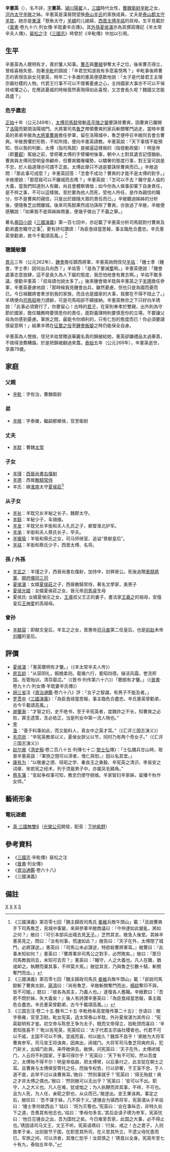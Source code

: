 '''辛憲英'''（{{bd|191年||269年|catIdx=X,辛}}），名不詳，[[表字|字]]'''憲英'''，[[潁川|潁川]][[陽翟|陽翟]]人，[[三國|三國]]時代女性，[[曹魏|曹魏]][[衛尉|衛尉]][[辛毗|辛毗]]之女，[[河內|河內]][[太守|太守]][[辛敞|辛敞]]之姊。辛憲英是漢晉間望族[[泰山羊氏|泰山羊氏]]的家族成員，丈夫是[[泰山郡|泰山郡]][[太守|太守]][[羊耽|羊耽]]，她亦是[[東漢|東漢]]「懸魚太守」[[羊續|羊續]]的儿媳婦，[[西晋|西晋]][[太傅|太傅]][[羊祜|羊祜]]的叔母。生平見載於《[[晉書|晉書]]·卷九十六·列女傳·羊耽妻辛氏傳》。其[[外孫|外孫]][[夏侯湛|夏侯湛]]亦為其撰寫傳記《羊太常辛夫人傳》，[[裴松之|裴松之]]注《[[三國志|三國志]]》時曾於《辛毗傳》中加以引用。

==生平==
辛憲英為人聰明有才，善於鑒人知事。[[曹丕|曹丕]]與[[曹植|曹植]]爭奪太子之位，後來曹丕得立，曾經喜極失態，抱著[[辛毗|辛毗]]的頸說：「辛君您知道我有多麼喜悅嗎？」辛毗事後將曹丕的表現告訴女兒憲英，時年二十多歲的憲英便感歎地說：「太子是代替君王主理宗廟社稷的人物。代君王行事不可以不懷著憂慮之心，主持國家大事亦不可以不保持戒懼之心，在應該憂戚的時候竟然表現得如此喜悅，又怎會長久呢？魏國又怎能昌盛？」

===危乎盡忠===
[[正始_(曹魏)|正始]]十年（公元249年），[[太傅|太傅]][[司馬懿|司馬懿]]發動[[高平陵之變|高平陵之變]]要誅除曹爽，因曹爽已離開了[[洛陽|洛陽]]而緊閉洛陽城門。大將軍司馬[[魯芝|魯芝]]帶領曹爽的家兵斬關奪門逃走，當時辛憲英的弟弟辛敞為[[大將軍|大將軍]][[曹爽|曹爽]]擔任參軍，留在洛陽城中，魯芝便呼召辛敞同去會合曹爽。辛敞畏懼於形勢，不知所措，便向辛憲英請教。辛憲英說：「天下事情不能預知，但以我的判斷，太傅（指司馬懿）是被逼這樣做的（指發動政變）！明皇帝（即[[曹叡|曹叡]]）駕崩之前，曾把著太傅的手臂囑咐後事，朝中人士對其遺言記憶猶新。曹爽與太傅同受明皇帝顧命，但曹爽獨專權勢，以驕奢的態度行事，對王室可說是不忠，於人倫道理亦可謂不正直。太傅此舉只不過是要誅除曹爽而已。」辛敞追問：「那此事可成麼？」辛憲英回答：「怎會不成功？曹爽的才能不是太傅的對手。」辛敞便說：「那麼我可以不離城而去嗎？」辛憲英說：「怎可以不去？職守是人倫的大義，當我們知道別人有難，尚且會體察憐恤；如今你為人做事卻棄下自身責任，是不祥之事，不可以這樣做。至於要為他人而死，受他人所任，是作為親信的職分，你不是曹爽的親信，只是出於跟隨大眾的責任而已。」辛敞聽過姊姊的分析後，便隨魯芝出關離城。後來司馬懿果然成功誅除了曹爽，亦放過了辛敞，辛敞便感觸說：「如果我不是與姊姊商量，便幾乎做出了不義之舉。」

著名[[章回小說|章回小說]]《[[三國演義|三國演義]]》第一百七回中，亦記載了辛憲英分析司馬懿對付曹爽及勸弟盡忠職守之事<ref>《三國演義》第百零七回「魏主歸政司馬氏 [[姜維|姜維]]兵敗牛頭山」載：「且說曹爽手下司馬魯芝，見城中事變，來與參軍辛敞商議曰：『今仲達如此變亂，將如之何？』敞曰：『可引本部兵出城去見[[曹芳|天子]]。』芝然其言。敞急入後堂。其姊辛憲英見之，問曰：『汝有何事，慌速如此？』敞告曰：『天子在外，太傅閉了城門，必將謀逆。』憲英曰：『司馬公未必謀逆，特欲殺曹將軍耳。』敞驚曰：『此事未知如何？』憲英曰：『曹將軍非司馬公之對手，必然敗矣。』敞曰：『那日司馬教我同去，未知可去否？』憲英曰：『職守，人之大義也。凡人在難，猶或卹之。執鞭而棄其事，不祥莫大焉。』敞從其言，乃與魯芝引數十騎，斬關奪門而出。」</ref>，更有詩句讚頌：「為臣食祿當思報，事主臨危合盡忠。辛氏憲英曾勸弟，故今千載頌高風。」<ref>《三國演義》第百零七回「魏主歸政司馬氏 [[姜維|姜維]]兵敗牛頭山」載：「卻說司馬懿斬了曹爽太尉，[[蔣濟|蔣濟]]曰：『尚有魯芝、辛敞斬關奪門而出，[[楊綜|楊綜]]奪印不與，皆不可縱。』懿曰：『彼各為其主，乃義人也。』遂復各人舊職。辛敞歎曰：『吾若不問於姊，失大義矣！』後人有詩讚辛憲英曰：『為臣食祿當思報，事主臨危合盡忠。辛氏憲英曾勸弟，古今千載頌高風。』」</ref>

===聰識敏鑒===
[[景元|景元]]三年（公元262年），[[鍾會|鍾會]]擔任鎮西將軍，辛憲英詢問侄兒[[羊祜|羊祜]]：「鍾士季（鍾會，字士季）因何出兵向西？」羊祜答：「是為了要滅[[蜀漢|蜀]]啊。」辛憲英便說：「鍾會處事恣意放肆，這不是長久為人下屬的態度，我恐怕他會有異志啊。」羊祜不敢多議，便勸辛憲英：「叔母請勿說太多了。」後來鍾會徵羊耽與辛憲英之子[[羊琇|羊琇]]擔任參軍，辛憲英憂慮地說：「那時候我見鍾會出兵，雖然憂慮，但也只是為國而憂而已。今日禍難將會牽涉到我的家族，而且也是國家的大事，我實在不得不阻止了。」羊琇便向[[司馬昭|司馬昭]]極力請辭，可是司馬昭卻不願接納。辛憲英無奈之下只好向羊琇說：「此事必須實行了，你要留心！古時的[[君子|君子]]，在家則奉孝於雙親，出外則為守節於國家，擔任職務時要慎思你的責任，面對義理時則要慎思你的立場，不要讓父母為你感到憂慮。軍旅之間，最能令你順利的，只有仁恕的態度而已！你必須要謹慎留意啊！」結果羊琇在[[魏灭蜀之战|征蜀之役]]至[[钟会之乱|鍾會叛變]]之時仍能保全自身。

辛憲英為人慳儉，侄兒羊祜曾贈送華麗名貴的錦被給她，憲英卻嫌禮品太過華貴，不捨得浪費糟蹋，於是把錦被翻過來蓋。[[泰始_(西晋)|泰始]]五年（公元269年），辛憲英逝世，享壽79歲。

==家庭==
===父親===
*[[辛毗|辛毗]]：字佐治，曹魏衛尉

===弟===
*[[辛敞|辛敞]]：字泰雍，繼嗣都鄉侯，官至衞尉

===丈夫===
*[[羊耽|羊耽]]：曹魏[[太常|太常]]

===子女===
*[[羊瑾|羊瑾]]：[[西晉|西晉]][[尚書右僕射|尚書右僕射]]
*[[羊琇|羊琇]]：西晉[[散騎常侍|散騎常侍]]
*羊氏：嫁[[淮南|淮南]]太守[[夏侯莊|夏侯莊]]<ref>《三国志注·卷二十五·魏书二十五·辛毗杨阜高堂隆传第二十五》：世语曰：敞字泰雍，官至卫尉。毗女宪英，适太常泰山羊耽，外孙夏侯湛为其传曰：“宪英聪明有才鉴。初文帝与陈思王争为太子，既而文帝得立，抱毗颈而喜曰：‘辛君知我喜不？’毗以告宪英，宪英叹曰：‘太子代君主宗庙社稷者也。代君不可以不戚，主国不可以不惧，宜戚而喜，何以能久？魏其不昌乎！’弟敞为大将军曹爽参军。司马宣王将诛爽，因爽出，闭城门。大将军司马鲁芝将爽府兵，犯门斩关，出城门赴爽，来呼敞俱去。敞惧，问宪英曰：‘天子在外，太傅闭城门，人云将不利国家，于事可得尔乎？’宪英曰：‘天下有不可知，然以吾度之，太傅殆不得不尔！明皇帝临崩，把太傅臂，以后事付之，此言犹在朝士之耳。且曹爽与太傅俱受寄托之任，而独专权势，行以骄奢，于王室不忠，于人道不直，此举不过以诛曹爽耳。’敞曰：‘然则事就乎？’宪英曰：‘得无殆就！爽之才非太傅之偶也。’敞曰：‘然则敞可以无出乎？’宪英曰：‘安可以不出。职守，人之大义也。凡人在难，犹或恤之；为人执鞭而弃其事，不祥，不可也。且为人死，为人任，亲昵之职也，从众而已。’敞遂出。宣王果诛爽。事定之后，敞叹曰：‘吾不谋于姊，几不获于义。’逮锺会为镇西将军，宪英谓从子羊祜曰：‘锺士季何故西出？’祜曰：‘将为灭蜀也。’宪英曰：‘会在事纵恣，非特久处下之道，吾畏其有他志也。’祜曰：‘季母勿多言。’其后会请子琇为参军，宪英忧曰：‘他日见锺会之出，吾为国忧之矣。今日难至吾家，此国之大事，必不得止也。’琇固请司马文王，文王不听。宪英语琇曰：‘行矣，戒之！古之君子，入则致孝于亲，出则致节于国，在职思其所司，在义思其所立，不遗父母忧患而已。军旅之间，可以济者，其惟仁恕乎！汝其慎之！’琇竟以全身。宪英年至七十有九，泰始五年卒。”</ref>

===从子女===
*[[羊祉|羊祉]]：羊耽兄长羊秘之长子，魏郡太守。
*[[羊繇|羊繇]]：羊秘少子，车骑掾。
*[[羊发|羊发]]：羊耽兄长羊衜和夫人孔氏之子，都督淮北护军。
*[[羊承|羊承]]：羊衜和夫人蔡氏长子，早夭。
*[[羊徽瑜|羊徽瑜]]：羊衜和蔡氏之女，司马师继室，追谥“景献皇后”。
*[[羊祜|羊祜]]：羊衜和蔡氏少子，西晋太傅、名将。

===孫 / 外孫===
*[[羊玄之|羊玄之]]：羊瑾之子，西晉尚書右僕射，加侍中，封興晉公。死後追贈[[車騎將軍|車騎將軍]]、[[開府儀同三司|開府儀同三司]]
*[[夏侯湛|夏侯湛]]：女婿[[夏侯莊|夏侯莊]]之子，西晉散騎常侍，著名文學家，美男子
*[[夏侯光姬|夏侯光姬]]：女婿夏侯莊之女，晉元帝[[司馬睿|司馬睿]]生母
*夏侯氏: 女婿夏侯庄之女，[[王導|王導]]叔父王正的妻子，書法家[[王羲之|王羲之]]的祖母，安僖皇后[[王神愛|王神愛]]的高祖母。

===曾孙===
*[[羊献容|羊献容]]：即献文皇后，羊玄之之女，晋惠帝[[司马衷|司马衷]]第二任皇后，也是[[前赵|前赵]]末帝[[刘曜|刘曜]]的皇后。

==評價==
*[[夏侯湛|夏侯湛]]：「憲英聰明有才鑒。」（《羊太常辛夫人传》）
*[[房玄龄|房玄龄]]：“从容阴礼，婉娩柔则。载循六行，爰昭四德。操洁风霜，誉流邦国。彤管贻训，清芬靡忒。”（《晋书·列传第六十六》）「聰朗有才鑒。」（《[[晉書|晉書]]·卷九十六·列女傳·羊耽妻辛氏傳》）
*[[胡三省|胡三省]]注《[[資治通鑑|資治通鑑]]·卷六十八》評：「女子之智識，有男子不能及者。」
*[[罗贯中|罗贯中]]《[[三國演義|三國演義]]》：「為臣食祿當思報，事主臨危合盡忠。辛氏憲英曾勸弟，古今千載頌高風。」
*[[谢肇淛|谢肇淛]]：“才智之妇，史不绝书，至于辛宪英者，度魏祚之不长，知曹爽之必败，算无遗策，言必依正，当是列女中第一流人物也。”
*[[李渔|李渔]]：“善于料事如此，而又能料人，真女中之英才耳。”（《汇评三国志演义》）
*[[毛宗岗|毛宗岗]]：“辛宪英教弟以义，夏侯女辞父以节，同时乃有两个奇女子。”（《汇评三国志演义》）
*[[赵尔巽|赵尔巽]]《[[清史稿|清史稿]]·卷二百八十五·列傳七十二·[[黎士弘|黎士弘]]傳》：「士弘備兵甘山時，取晉辛憲英語：『軍旅之間可以濟者，惟仁與恕。』因以名其堂。」
*[[康有为|康有为]]：“以敬姜之德、班昭之学、秦良玉之勇毅、辛宪英之清识、李易安之词章、宋若宪之经术，列于须眉男子中，亦属凤毛鳞角。”
*[[蔡东藩|蔡东藩]]：“变起争权事可知，教忠仍使守纲维。羊家智妇辛家姊，留播千秋作女师。”

==藝術形象==
===電玩遊戲===
* [[真·三國無雙8|真·三國無雙8]]（[[光榮公司|光榮公司]]開發，配音：[[下地紫野|下地紫野]]）

==參考資料==
*《[[三國志|三國志]]·辛毗傳》裴松之注
*《[[晉書|晉書]]·列女傳》
*《[[資治通鑑|資治通鑑]]·卷六十八》
*《三國演義》

==備註==
{{reflist}}

[[Category:东汉女性人物|X]]
[[Category:曹魏女性人物|X]]
[[Category:西晋女性人物|X]]
[[Category:辛姓|S]]